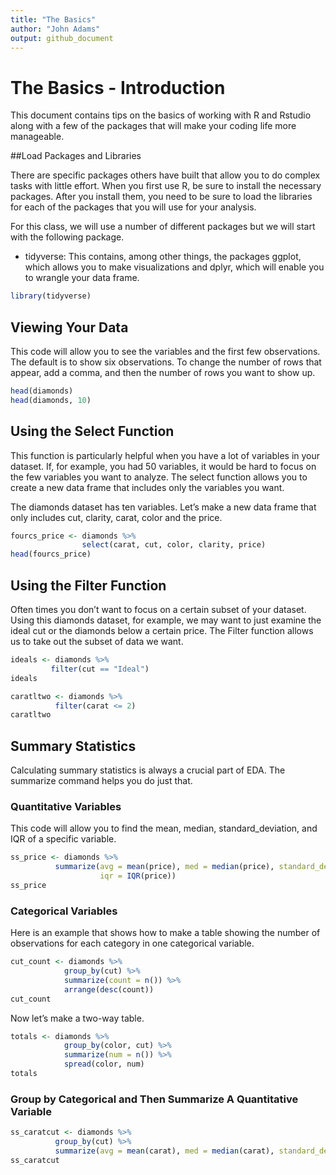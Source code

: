 ```yaml
---
title: "The Basics"
author: "John Adams"
output: github_document
---
```


# The Basics - Introduction

This document contains tips on the basics of working with R and Rstudio along with a few of the packages that will make your coding life more manageable. 

##Load Packages and Libraries

There are specific packages others have built that allow you to do complex tasks with little effort. When you first use R, be sure to install the necessary packages. After you install them, you need to be sure to load the libraries for each of the packages that you will use for your analysis.   

For this class, we will use a number of different packages but we will start with the following package. 

- tidyverse: This contains, among other things, the packages ggplot, which allows you to make visualizations and dplyr, which will enable you to wrangle your data frame. 

```r
library(tidyverse)
```

## Viewing Your Data

This code will allow you to see the variables and the first few observations. The default is to show six observations. To change the number of rows that appear, add a comma, and then the number of rows you want to show up.

```r
head(diamonds)
head(diamonds, 10)
```

## Using the Select Function
This function is particularly helpful when you have a lot of variables in your dataset. If, for example, you had 50 variables, it would be hard to focus on the few variables you want to analyze. The select function allows you to create a new data frame that includes only the variables you want.

The diamonds dataset has ten variables. Let's make a new data frame that only includes cut, clarity, carat, color and the price.
```r

fourcs_price <- diamonds %>%
                select(carat, cut, color, clarity, price)
head(fourcs_price)
```

## Using the Filter Function

Often times you don't want to focus on a certain subset of your dataset. Using this diamonds dataset, for example, we may want to just examine the ideal cut or the diamonds below a certain price. The Filter function allows us to take out the subset of data we want.

```r

ideals <- diamonds %>%
         filter(cut == "Ideal")
ideals

caratltwo <- diamonds %>%
          filter(carat <= 2)
caratltwo
```

## Summary Statistics 
Calculating summary statistics is always a crucial part of EDA. The summarize command helps you do just that.

### Quantitative Variables 
This code will allow you to find the mean, median, standard_deviation, and IQR of a specific variable.
```r
ss_price <- diamonds %>% 
          summarize(avg = mean(price), med = median(price), standard_dev = sd(price), 
                    iqr = IQR(price))
ss_price

```

### Categorical Variables

Here is an example that shows how to make a table showing the number of observations for each category in one categorical variable. 

```r
cut_count <- diamonds %>%
            group_by(cut) %>%
            summarize(count = n()) %>%
            arrange(desc(count))
cut_count
```

Now let's make a two-way table. 

```r

totals <- diamonds %>%
            group_by(color, cut) %>%
            summarize(num = n()) %>%
            spread(color, num)
totals

```


### Group by Categorical and Then Summarize A Quantitative Variable

```r
ss_caratcut <- diamonds %>% 
          group_by(cut) %>%
          summarize(avg = mean(carat), med = median(carat), standard_dev = sd(carat), iqr = IQR(carat))
ss_caratcut
```



